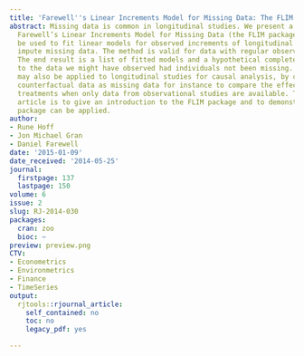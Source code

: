 ```yaml
---
title: 'Farewell''s Linear Increments Model for Missing Data: The FLIM package'
abstract: Missing data is common in longitudinal studies. We present a package for
  Farewell’s Linear Increments Model for Missing Data (the FLIM package), which can
  be used to fit linear models for observed increments of longitudinal processes and
  impute missing data. The method is valid for data with regular observation patterns.
  The end result is a list of fitted models and a hypothetical complete dataset corresponding
  to the data we might have observed had individuals not been missing. The FLIM package
  may also be applied to longitudinal studies for causal analysis, by considering
  counterfactual data as missing data for instance to compare the effect of different
  treatments when only data from observational studies are available. The aim of this
  article is to give an introduction to the FLIM package and to demonstrate how the
  package can be applied.
author:
- Rune Hoff
- Jon Michael Gran
- Daniel Farewell
date: '2015-01-09'
date_received: '2014-05-25'
journal:
  firstpage: 137
  lastpage: 150
volume: 6
issue: 2
slug: RJ-2014-030
packages:
  cran: zoo
  bioc: ~
preview: preview.png
CTV:
- Econometrics
- Environmetrics
- Finance
- TimeSeries
output:
  rjtools::rjournal_article:
    self_contained: no
    toc: no
    legacy_pdf: yes

---
```

